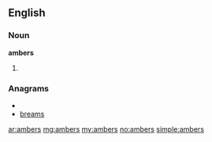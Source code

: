 ==English==

===Noun===
'''ambers'''

# {{plural of|[[amber]]}}

===Anagrams===
* {{alphagram|abemrs}}
* [[breams#English|breams]]

[[ar:ambers]]
[[mg:ambers]]
[[my:ambers]]
[[no:ambers]]
[[simple:ambers]]
